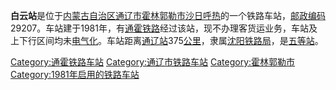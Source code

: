 {{noteTA
|1=zh-cn:始发车次; zh-hk:列車班次;
|2=zh-cn:车次; zh-hk:班次;
}}
{{Infobox China railway station 
|车站名称 = 白云站
|车站名称拼音 = 
|车站地址 = [[内蒙古自治区|内蒙古自治区]][[通辽市|通辽市]][[霍林郭勒市|霍林郭勒市]]
|归属 = [[沈阳铁路局|沈阳铁路局]]
|车站等级 = [[五等站_(中铁)|五等站]]
|线路 = [[通霍铁路|通霍铁路]]
}}
'''白云站'''是位于[[内蒙古自治区|内蒙古自治区]][[通辽市|通辽市]][[霍林郭勒市|霍林郭勒市]][[沙日呼热|沙日呼热]]的一个铁路车站，[[邮政编码|邮政编码]]29207。车站建于1981年，有[[通霍铁路|通霍铁路]]经过该站，现不办理客货运业务，车站及上下行区间均未[[电气化|电气化]]。车站距离[[通辽站|通辽站]]375[[公里|公里]]，隶属[[沈阳铁路局|沈阳铁路局]]，是[[五等站_(中铁)|五等站]]。

{{start rail box}}
{{s-inop|[[哈日努拉站|哈日努拉站]]}}
{{s-line|[[通霍铁路|通霍铁路]]}}
{{s-inop|[[云端站|云端站]]}}
{{end box}}
{{通霍铁路}}
{{铁路车站小作品}}
{{内蒙古小作品}}

[[Category:通霍铁路车站|Category:通霍铁路车站]]
[[Category:通辽市铁路车站|Category:通辽市铁路车站]]
[[Category:霍林郭勒市|Category:霍林郭勒市]]
[[Category:1981年启用的铁路车站|Category:1981年启用的铁路车站]]